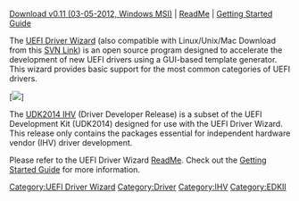 [http://sourceforge.net/projects/edk2/files/EDK%20II%20Releases/Driver_Developer/UefiDriverWizard.msi/download Download v0.11 (03-05-2012, Windows MSI)] |
[https://svn.code.sf.net/p/edk2share/code/trunk/DriverDeveloper/UefiDriverWizard/README ReadMe] |
[[Wizard_Getting_Started|Getting Started Guide]]

The [http://sourceforge.net/projects/edk2/files/EDK%20II%20Releases/Driver_Developer/UefiDriverWizard.msi/download UEFI Driver Wizard] (also compatible with Linux/Unix/Mac Download from this [https://svn.code.sf.net/p/edk2share/code/trunk/DriverDeveloper/UefiDriverWizard/ SVN Link]) is an open source program designed to accelerate the development of new UEFI drivers using a GUI-based template generator. This wizard provides basic support for the most common categories of UEFI drivers.

[<img src="images/UEFIDriverWizard03.png"/>] 


The [[UDK2014.IHV Setup Guide|UDK2014 IHV]] (Driver Developer Release) is a subset of the UEFI Development Kit (UDK2014) designed for use with the UEFI Driver Wizard. This release only contains the packages essential for independent hardware vendor (IHV) driver development.

Please refer to the UEFI Driver Wizard [https://svn.code.sf.net/p/edk2share/code/trunk/DriverDeveloper/UefiDriverWizard/README ReadMe]. 
Check out the [[Wizard_Getting_Started|Getting Started Guide]] for more information.

[[Category:UEFI Driver Wizard]]
[[Category:Driver]]
[[Category:IHV]]
[[Category:EDKII]]